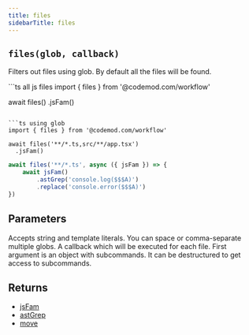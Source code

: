 ```yaml
---
title: files
sidebarTitle: files
---
```


## `files(glob, callback)`

Filters out files using glob.
By default all the files will be found.

<CodeGroup>
```ts all js files
import { files } from '@codemod.com/workflow'

await files()
  .jsFam()
```

```ts using glob
import { files } from '@codemod.com/workflow'

await files('**/*.ts,src/**/app.tsx')
  .jsFam()
```

```ts callback
await files('**/*.ts', async ({ jsFam }) => {
    await jsFam()
        .astGrep('console.log($$$A)')
        .replace('console.error($$$A)')
})
```
</CodeGroup>

## Parameters

<ParamField path="glob" type="string | readonly string[]">
Accepts string and template literals. You can space or comma-separate multiple globs.
</ParamField>

<ResponseField name="callback" type="(subcommands: Subcommands) => Promise<void> | void">
A callback which will be executed for each file. First argument is an object with subcommands. It can be destructured to get access to subcommands.
</ResponseField>

## Returns
- [jsFam](/api-reference/transformation/jsfam)
- [astGrep](/api-reference/transformation/astgrep)
- [move](/api-reference/file/move)

